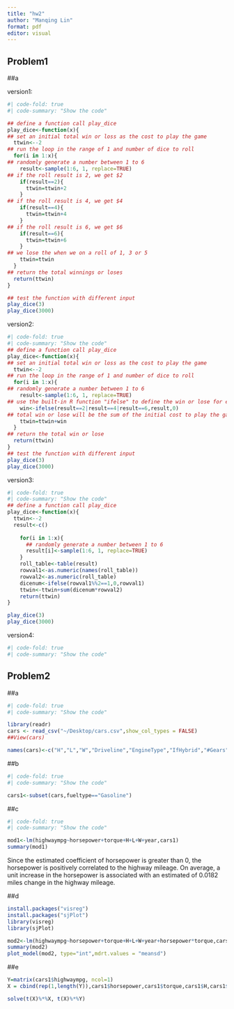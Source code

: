 ```yaml
---
title: "hw2"
author: "Manqing Lin"
format: pdf
editor: visual
---
```


## Problem1

##a

version1:

```r
#| code-fold: true
#| code-summary: "Show the code"

## define a function call play_dice
play_dice<-function(x){
## set an initial total win or loss as the cost to play the game
  ttwin<--2
## run the loop in the range of 1 and number of dice to roll
  for(i in 1:x){
## randomly generate a number between 1 to 6
    result<-sample(1:6, 1, replace=TRUE)
## if the roll result is 2, we get $2
    if(result==2){
      ttwin=ttwin+2
    }
## if the roll result is 4, we get $4
    if(result==4){
      ttwin=ttwin+4
    }
## if the roll result is 6, we get $6
    if(result==6){
      ttwin=ttwin+6
    }
## we lose the when we on a roll of 1, 3 or 5
    ttwin=ttwin
  }
## return the total winnings or loses
  return(ttwin)
}

## test the function with different input
play_dice(3)
play_dice(3000)

```

version2:

```r
#| code-fold: true
#| code-summary: "Show the code"
## define a function call play_dice
play_dice<-function(x){
## set an initial total win or loss as the cost to play the game
  ttwin<--2
## run the loop in the range of 1 and number of dice to roll
  for(i in 1:x){
## randomly generate a number between 1 to 6
    result<-sample(1:6, 1, replace=TRUE)
## use the built-in R function "ifelse" to define the win or lose for each dice
    win<-ifelse(result==2|result==4|result==6,result,0)
## total win or lose will be the sum of the initial cost to play the game and the roll value of each dice
    ttwin=ttwin+win
  }
## return the total win or lose
  return(ttwin)
}
## test the function with different input
play_dice(3)
play_dice(3000)

```

version3:

```r
#| code-fold: true
#| code-summary: "Show the code"
## define a function call play_dice
play_dice<-function(x){
  ttwin<--2
  result<-c()
  
    for(i in 1:x){
      ## randomly generate a number between 1 to 6
      result[i]<-sample(1:6, 1, replace=TRUE)
    }
    roll_table<-table(result)
    rowval1<-as.numeric(names(roll_table))
    rowval2<-as.numeric(roll_table)
    dicenum<-ifelse(rowval1%%2==1,0,rowval1)
    ttwin<-ttwin+sum(dicenum*rowval2)
    return(ttwin)
}

play_dice(3)
play_dice(3000)

```

version4:

```r
#| code-fold: true
#| code-summary: "Show the code"

```

## Problem2

##a

```r
#| code-fold: true
#| code-summary: "Show the code"

library(readr)
cars <- read_csv("~/Desktop/cars.csv",show_col_types = FALSE)
##View(cars)

names(cars)<-c("H","L","W","Driveline","EngineType","IfHybrid","#Gears","Transmission","citympg","fueltype","highwaympg","classification","ID","make","model year","year","horsepower","torque")

```

##b

```r
#| code-fold: true
#| code-summary: "Show the code"

cars1<-subset(cars,fueltype=="Gasoline")

```

##c

```r
#| code-fold: true
#| code-summary: "Show the code"

mod1<-lm(highwaympg~horsepower+torque+H+L+W+year,cars1)
summary(mod1)
```

Since the estimated coefficient of horsepower is greater than 0, the horsepower is positively correlated to the highway mileage. On average, a unit increase in the horsepower is associated with an estimated of 0.0182 miles change in the highway mileage.

##d

```r
install.packages("visreg")
install.packages("sjPlot")
library(visreg)
library(sjPlot)
```

```r
mod2<-lm(highwaympg~horsepower+torque+H+L+W+year+horsepower*torque,cars1)
summary(mod2)
plot_model(mod2, type="int",mdrt.values = "meansd")
```

##e

```r
Y=matrix(cars1$highwaympg, ncol=1)
X = cbind(rep(1,length(Y)),cars1$horsepower,cars1$torque,cars1$H,cars1$L,cars1$W,cars1$year)

solve(t(X)%*%X, t(X)%*%Y)
```
